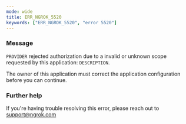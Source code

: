 ```yaml
---
mode: wide
title: ERR_NGROK_5520
keywords: ["ERR_NGROK_5520", "error 5520"]
---
```



### Message

`PROVIDER` rejected authorization due to a invalid or unknown scope requested by this application: `DESCRIPTION`.

The owner of this application must correct the application configuration before you can continue.

<ErrorDetails />

### Further help

If you're having trouble resolving this error, please reach out to [support@ngrok.com](mailto:support@ngrok.com?subject=Help%20with%20ERR_NGROK_5520)
